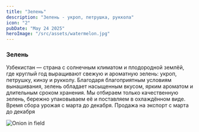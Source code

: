 ```yaml
---
title: "Зелень"
description: "Зелень - укроп, петрушка, руккола"
icon: "2"
pubDate: "May 24 2025"
heroImage: "/src/assets/watermelon.jpg"
---
```



<div>
  <h3>Зелень</h3>
  <p>
    Узбекистан — страна с солнечным климатом и плодородной землёй, где круглый
    год выращивают свежую и ароматную зелень: укроп, петрушку, кинзу и рукколу.
    Благодаря благоприятным условиям вынашивания, зелень обладает насыщенным
    вкусом, ярким ароматом и длительным сроком хранения. Мы отбираем только
    качественную зелень, бережно упаковываем её и поставляем в охлаждённом виде.
    Время сбора урожая с марта до декабря. Продажа на экспорт с марта до декабря
  </p>
  <Image src={Watermelon} alt="Onion in field" />
</div>
